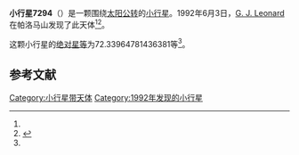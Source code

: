 {{Infobox planet
| bgcolour = #FFFFC0
| name = 7294
| symbol = 
| image = 
| caption = 
| discovery = yes
| discovery_ref = 
| discoverer = [[G._J._Leonard|G. J. Leonard]]
| discovery_site = [[帕洛马山|帕洛马山]] 
| discovered = 1992年6月3日
| designations = yes
| mp_name = 
| named_after = 
| alt_names = 
| mp_category = [[主带小行星|主带小行星]]
| orbit_ref = <ref name="a">[http://ssd.jpl.nasa.gov/sbdb.cgi?sstr=7294 7294] {{Webarchive|url=https://archive.is/20120714072546/http://ssd.jpl.nasa.gov/sbdb.cgi?sstr=7294 |date=2012-07-14 }}，小行星數據庫瀏覽器（JPL Small-Body Database Browser）－[[美国国家航空航天局|美国国家航空航天局]]喷气推进实验室</ref>
| epoch = 2456400.5 (2013年4月18日更新)
| aphelion = {{convert|2.897902950981747|AU|km|3|abbr=on|lk=out}}
| perihelion = {{convert|2.41978054674629|AU|km|3|abbr=on}}
| semimajor = {{convert|2.658841748864019|AU|km|3|abbr=on}}
| eccentricity = 0.089911783
| period = 1583.569618 [[日|日]]<br />4.34[[儒略年|儒略年]]
| avg_speed = 
| inclination = 6.709594567633058
| asc_node = 74.15808572213561
| mean_anomaly = 
| arg_peri = 72.33964781436381
| satellites = 
| physical_characteristics = yes
| dimensions = 
| mass = 
| density = 
| surface_grav = 
| escape_velocity = 
| sidereal_day = 
| axial_tilt = 
| pole_ecliptic_lat = 
| pole_ecliptic_lon = 
| albedo = 
| temperatures= 
| temp_name1 = 
| mean_temp_1 = 
| max_temp_1 = 
| temp_name2 = 
| max_temp_2 = 
| spectral_type = 
| abs_magnitude = 72.33964781436381
}}

'''小行星7294'''（{{lang-en|7294}}）是一颗围绕[[太阳|太阳]][[公转|公转]]的[[小行星|小行星]]。1992年6月3日，[[G._J._Leonard|G. J. Leonard]]在帕洛马山发现了此天体<ref name="a" /><ref>{{cite news|title=小行星列表|url=http://cfa-www.harvard.edu/iau/lists/NumberedMPs.txt|accessdate=2013-07-08|newspaper=哈佛大学|archive-date=2008-05-17|archive-url=https://web.archive.org/web/20080517010638/http://cfa-www.harvard.edu/iau/lists/NumberedMPs.txt|dead-url=no}}</ref>。

这颗小行星的[[绝对星等|绝对星等]]为72.33964781436381等<ref name="a" />。

==参考文献==
{{reflist}}
{{Minor Planet Number|[[小行星7293|小行星7293]]|[[小行星7295|小行星7295]]}}

{{小天体}}

[[Category:小行星带天体|Category:小行星带天体]]
[[Category:1992年发现的小行星|Category:1992年发现的小行星]]

{{asteroid-stub}}